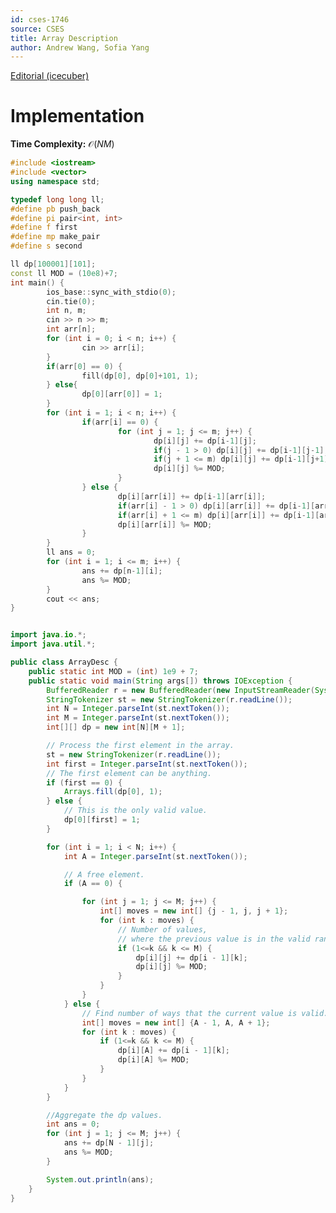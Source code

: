 ```yaml
---
id: cses-1746
source: CSES
title: Array Description
author: Andrew Wang, Sofia Yang
---
```


[Editorial (icecuber)](https://codeforces.com/blog/entry/70018)

# Implementation
**Time Complexity:** $\mathcal{O}(NM)$

<LanguageSection>

<CPPSection>

```cpp
#include <iostream>
#include <vector>
using namespace std;

typedef long long ll;
#define pb push_back
#define pi pair<int, int>
#define f first
#define mp make_pair
#define s second

ll dp[100001][101];
const ll MOD = (10e8)+7;
int main() {
		ios_base::sync_with_stdio(0);
		cin.tie(0);
		int n, m;
		cin >> n >> m;
		int arr[n];
		for (int i = 0; i < n; i++) {
				cin >> arr[i];
		}
		if(arr[0] == 0) {
				fill(dp[0], dp[0]+101, 1);
		} else{
				dp[0][arr[0]] = 1;
		}
		for (int i = 1; i < n; i++) {
				if(arr[i] == 0) {
						for (int j = 1; j <= m; j++) {
								dp[i][j] += dp[i-1][j];
								if(j - 1 > 0) dp[i][j] += dp[i-1][j-1];
								if(j + 1 <= m) dp[i][j] += dp[i-1][j+1];
								dp[i][j] %= MOD;
						}
				} else {
						dp[i][arr[i]] += dp[i-1][arr[i]];
						if(arr[i] - 1 > 0) dp[i][arr[i]] += dp[i-1][arr[i]-1];
						if(arr[i] + 1 <= m) dp[i][arr[i]] += dp[i-1][arr[i]+1];
						dp[i][arr[i]] %= MOD;
				}
		}
		ll ans = 0;
		for (int i = 1; i <= m; i++) {
				ans += dp[n-1][i];
				ans %= MOD;
		}
		cout << ans;
}
```
</CPPSection>

<JavaSection>

```java

import java.io.*;
import java.util.*;

public class ArrayDesc {
	public static int MOD = (int) 1e9 + 7;
	public static void main(String args[]) throws IOException {
		BufferedReader r = new BufferedReader(new InputStreamReader(System.in));
		StringTokenizer st = new StringTokenizer(r.readLine());
		int N = Integer.parseInt(st.nextToken());
		int M = Integer.parseInt(st.nextToken());
		int[][] dp = new int[N][M + 1];

		// Process the first element in the array. 
		st = new StringTokenizer(r.readLine());
		int first = Integer.parseInt(st.nextToken());
		// The first element can be anything.
		if (first == 0) {
			Arrays.fill(dp[0], 1);
		} else {
			// This is the only valid value.
			dp[0][first] = 1;
		}

		for (int i = 1; i < N; i++) {
			int A = Integer.parseInt(st.nextToken());

			// A free element.
			if (A == 0) {

				for (int j = 1; j <= M; j++) {
					int[] moves = new int[] {j - 1, j, j + 1};
					for (int k : moves) {
						// Number of values,
						// where the previous value is in the valid range.
						if (1<=k && k <= M) {
							dp[i][j] += dp[i - 1][k];
							dp[i][j] %= MOD;
						}
					}
				}
			} else {
				// Find number of ways that the current value is valid.
				int[] moves = new int[] {A - 1, A, A + 1};
				for (int k : moves) {
					if (1<=k && k <= M) {
						dp[i][A] += dp[i - 1][k];
						dp[i][A] %= MOD;
					}
				}
			}
		}

		//Aggregate the dp values.
		int ans = 0;
		for (int j = 1; j <= M; j++) {
			ans += dp[N - 1][j];
			ans %= MOD;
		}

		System.out.println(ans);
	}
}
```

</JavaSection>

</LanguageSection>
